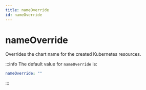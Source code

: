 ```yaml
---
title: nameOverride
id: nameOverride
---
```


# nameOverride

Overrides the chart name for the created Kubernetes resources.

:::info
The default value for `nameOverride` is:

```yaml
nameOverride: ""
```

:::

